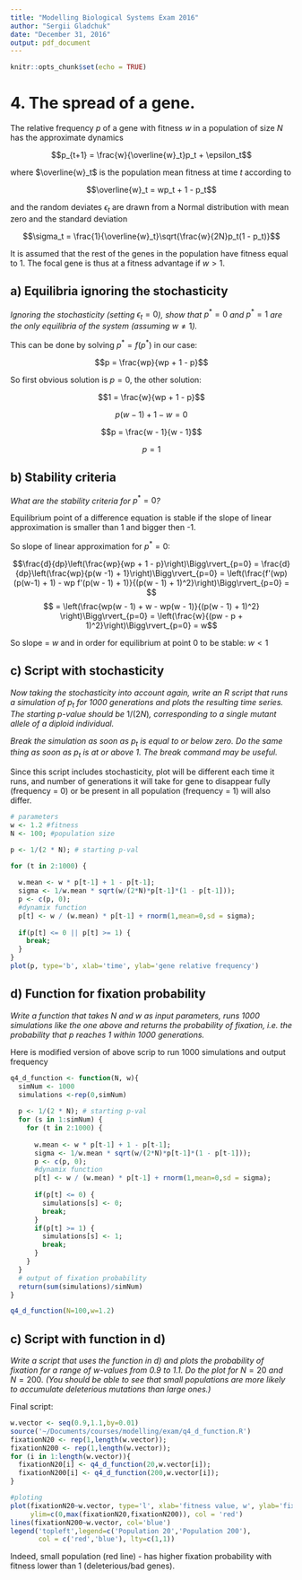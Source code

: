```yaml
---
title: "Modelling Biological Systems Exam 2016"
author: "Sergii Gladchuk"
date: "December 31, 2016"
output: pdf_document
---
```


```r
knitr::opts_chunk$set(echo = TRUE)
```

# 4.  The spread of a gene.

The relative frequency $p$ of a gene with fitness $w$ in a population of size $N$ has the approximate dynamics

$$p_{t+1} = \frac{w}{\overline{w}_t}p_t + \epsilon_t$$

where $\overline{w}_t$ is the population mean fitness at time $t$ according to

$$\overline{w}_t = wp_t + 1 - p_t$$

and the random deviates $\epsilon_t$ are drawn from a Normal distribution with mean zero and the standard deviation 

$$\sigma_t = \frac{1}{\overline{w}_t}\sqrt{\frac{w}{2N}p_t(1 - p_t)}$$

It is assumed that the rest of the genes in the population have fitness equal to 1. The focal gene is thus at a fitness advantage if $w > 1$.

## a) Equilibria ignoring the stochasticity

*Ignoring the stochasticity (setting* $\epsilon_t = 0$*), show that* $p^* = 0$ *and* $p^* = 1$ *are the only equilibria of the system (assuming* $w \neq 1$*).*

This can be done by solving $p^* = f(p^*)$ in our case:

$$p = \frac{wp}{wp + 1 - p}$$

So first obvious solution is $p = 0$, the other solution:

$$1 = \frac{w}{wp + 1 - p}$$

$$p(w - 1) + 1 - w = 0$$

$$p = \frac{w - 1}{w - 1}$$

$$p = 1$$



## b) Stability criteria

*What are the stability criteria for* $p^* = 0$*?*

Equilibrium point of a difference equation is stable if the slope of linear approximation is smaller than 1 and bigger then -1.

So slope of linear approximation for $p^* = 0$:

$$\frac{d}{dp}\left(\frac{wp}{wp + 1 - p}\right)\Bigg\rvert_{p=0} = \frac{d}{dp}\left(\frac{wp}{p(w -1) + 1}\right)\Bigg\rvert_{p=0} = \left(\frac{f'(wp) (p(w-1) + 1) - wp f'(p(w - 1) + 1)}{(p(w - 1) + 1)^2}\right)\Bigg\rvert_{p=0} = $$
$$ = \left(\frac{wp(w - 1) + w - wp(w - 1)}{(p(w - 1) + 1)^2} \right)\Bigg\rvert_{p=0} = \left(\frac{w}{(pw - p + 1)^2}\right)\Bigg\rvert_{p=0} = w$$

So slope = $w$ and in order for equilibrium at point 0 to be stable: $w < 1$

## c) Script with stochasticity

*Now taking the stochasticity into account again, write an R script that runs a simulation of* $p_t$ *for 1000 generations and plots the resulting time series. The starting p-value should be* $1/(2N)$*, corresponding to a single mutant allele of a diploid individual.*

\textbf{\textit{Tip:}} *Break the simulation as soon as* $p_t$ *is equal to or below zero. Do the same thing as soon as* $p_t$ *is at or above 1. The break command may be useful.*

Since this script includes stochasticity, plot will be different each time it runs, and number of generations it will take for gene to disappear fully (frequency = 0) or be present in all population (frequency = 1) will also differ.

```r
# parameters
w <- 1.2 #fitness 
N <- 100; #population size

p <- 1/(2 * N); # starting p-val

for (t in 2:1000) {
  
  w.mean <- w * p[t-1] + 1 - p[t-1];
  sigma <- 1/w.mean * sqrt(w/(2*N)*p[t-1]*(1 - p[t-1]));
  p <- c(p, 0);
  #dynamix function
  p[t] <- w / (w.mean) * p[t-1] + rnorm(1,mean=0,sd = sigma);
  
  if(p[t] <= 0 || p[t] >= 1) {
    break;
  }
}
plot(p, type='b', xlab='time', ylab='gene relative frequency')
```

## d) Function for fixation probability

*Write a function that takes* $N$ *and* $w$ *as input parameters, runs 1000 simulations like the one above and returns the probability of fixation, i.e. the probability that* $p$ *reaches 1 within 1000 generations.*

Here is modified version of above scrip to run 1000 simulations and output frequency

```r

q4_d_function <- function(N, w){
  simNum <- 1000
  simulations <-rep(0,simNum)
  
  p <- 1/(2 * N); # starting p-val
  for (s in 1:simNum) {
    for (t in 2:1000) {
      
      w.mean <- w * p[t-1] + 1 - p[t-1];
      sigma <- 1/w.mean * sqrt(w/(2*N)*p[t-1]*(1 - p[t-1]));
      p <- c(p, 0);
      #dynamix function
      p[t] <- w / (w.mean) * p[t-1] + rnorm(1,mean=0,sd = sigma);
      
      if(p[t] <= 0) {
        simulations[s] <- 0;
        break;
      }
      if(p[t] >= 1) {
        simulations[s] <- 1;
        break;
      }
    }
  }
  # output of fixation probability
  return(sum(simulations)/simNum)
}

q4_d_function(N=100,w=1.2)

```

## c) Script with function in d)

*Write a script that uses the function in d) and plots the probability of fixation for a range of* $w$*-values from 0.9 to 1.1. Do the plot for* $N = 20$ *and* $N = 200$*. (You should be able to see that small populations are more likely to accumulate deleterious mutations than large ones.)*

Final script:

```r
w.vector <- seq(0.9,1.1,by=0.01)
source('~/Documents/courses/modelling/exam/q4_d_function.R')
fixationN20 <- rep(1,length(w.vector));
fixationN200 <- rep(1,length(w.vector));
for (i in 1:length(w.vector)){
  fixationN20[i] <- q4_d_function(20,w.vector[i]);
  fixationN200[i] <- q4_d_function(200,w.vector[i]);
}

#ploting
plot(fixationN20~w.vector, type='l', xlab='fitness value, w', ylab='fixation probability',
     ylim=c(0,max(fixationN20,fixationN200)), col = 'red')
lines(fixationN200~w.vector, col='blue')
legend('topleft',legend=c('Population 20','Population 200'), 
       col = c('red','blue'), lty=c(1,1))
```

Indeed, small population (red line) - has higher fixation probability  with fitness lower than 1 (deleterious/bad genes).